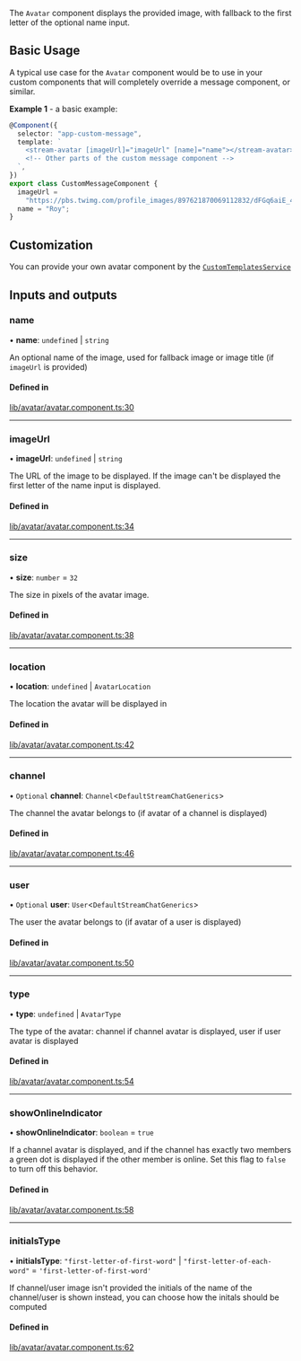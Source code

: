 The `Avatar` component displays the provided image, with fallback to the first letter of the optional name input.

## Basic Usage

A typical use case for the `Avatar` component would be to use in your custom components that will completely override a message component, or similar.

**Example 1** - a basic example:

```typescript
@Component({
  selector: "app-custom-message",
  template: `
    <stream-avatar [imageUrl]="imageUrl" [name]="name"></stream-avatar>
    <!-- Other parts of the custom message component -->
  `,
})
export class CustomMessageComponent {
  imageUrl =
    "https://pbs.twimg.com/profile_images/897621870069112832/dFGq6aiE_400x400.jpg";
  name = "Roy";
}
```

## Customization

You can provide your own avatar component by the [`CustomTemplatesService`](../services/CustomTemplatesService.mdx)

[//]: # "Start of generated content"
## Inputs and outputs 


### name

• **name**: `undefined` \| `string`

An optional name of the image, used for fallback image or image title (if `imageUrl` is provided)

#### Defined in

[lib/avatar/avatar.component.ts:30](https://github.com/GetStream/stream-chat-angular/blob/515d3e9/projects/stream-chat-angular/src/lib/avatar/avatar.component.ts#L30)

___

### imageUrl

• **imageUrl**: `undefined` \| `string`

The URL of the image to be displayed. If the image can't be displayed the first letter of the name input is displayed.

#### Defined in

[lib/avatar/avatar.component.ts:34](https://github.com/GetStream/stream-chat-angular/blob/515d3e9/projects/stream-chat-angular/src/lib/avatar/avatar.component.ts#L34)

___

### size

• **size**: `number` = `32`

The size in pixels of the avatar image.

#### Defined in

[lib/avatar/avatar.component.ts:38](https://github.com/GetStream/stream-chat-angular/blob/515d3e9/projects/stream-chat-angular/src/lib/avatar/avatar.component.ts#L38)

___

### location

• **location**: `undefined` \| `AvatarLocation`

The location the avatar will be displayed in

#### Defined in

[lib/avatar/avatar.component.ts:42](https://github.com/GetStream/stream-chat-angular/blob/515d3e9/projects/stream-chat-angular/src/lib/avatar/avatar.component.ts#L42)

___

### channel

• `Optional` **channel**: `Channel`<`DefaultStreamChatGenerics`\>

The channel the avatar belongs to (if avatar of a channel is displayed)

#### Defined in

[lib/avatar/avatar.component.ts:46](https://github.com/GetStream/stream-chat-angular/blob/515d3e9/projects/stream-chat-angular/src/lib/avatar/avatar.component.ts#L46)

___

### user

• `Optional` **user**: `User`<`DefaultStreamChatGenerics`\>

The user the avatar belongs to (if avatar of a user is displayed)

#### Defined in

[lib/avatar/avatar.component.ts:50](https://github.com/GetStream/stream-chat-angular/blob/515d3e9/projects/stream-chat-angular/src/lib/avatar/avatar.component.ts#L50)

___

### type

• **type**: `undefined` \| `AvatarType`

The type of the avatar: channel if channel avatar is displayed, user if user avatar is displayed

#### Defined in

[lib/avatar/avatar.component.ts:54](https://github.com/GetStream/stream-chat-angular/blob/515d3e9/projects/stream-chat-angular/src/lib/avatar/avatar.component.ts#L54)

___

### showOnlineIndicator

• **showOnlineIndicator**: `boolean` = `true`

If a channel avatar is displayed, and if the channel has exactly two members a green dot is displayed if the other member is online. Set this flag to `false` to turn off this behavior.

#### Defined in

[lib/avatar/avatar.component.ts:58](https://github.com/GetStream/stream-chat-angular/blob/515d3e9/projects/stream-chat-angular/src/lib/avatar/avatar.component.ts#L58)

___

### initialsType

• **initialsType**: ``"first-letter-of-first-word"`` \| ``"first-letter-of-each-word"`` = `'first-letter-of-first-word'`

If channel/user image isn't provided the initials of the name of the channel/user is shown instead, you can choose how the initals should be computed

#### Defined in

[lib/avatar/avatar.component.ts:62](https://github.com/GetStream/stream-chat-angular/blob/515d3e9/projects/stream-chat-angular/src/lib/avatar/avatar.component.ts#L62)

[//]: # "End of generated content"
